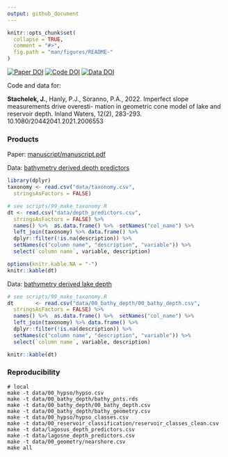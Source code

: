 ```yaml
---
output: github_document
---
```


<!-- README.md is generated from README.Rmd. Please edit that file -->

```r
knitr::opts_chunk$set(
  collapse = TRUE,
  comment = "#>",
  fig.path = "man/figures/README-"
)
```

[![Paper DOI](https://img.shields.io/badge/Paper-10.1080/20442041.2021.2006553-blue.svg)](https://doi.org/10.1080/20442041.2021.2006553) [![Code DOI](https://img.shields.io/badge/Code-10.5281/zenodo.5672711-blue.svg)](https://doi.org/10.5281/zenodo.5672711) [![Data DOI](https://img.shields.io/badge/Data-10.6084/m9.figshare.12722246-blue.svg)](https://doi.org/10.6084/m9.figshare.12722246) 

<!--- [![Docker Build](https://img.shields.io/badge/Docker%20Image-jsta/bathymetry-green.svg)](https://cloud.docker.com/repository/docker/jsta/bathymetry) --->

Code and data
for:

**Stachelek, J.**, Hanly, P.J., Soranno, P.A., 2022. Imperfect slope measurements drive overesti-
mation in geometric cone model of lake and reservoir depth. Inland Waters, 12(2), 283-293.
10.1080/20442041.2021.2006553

### Products

Paper: [manuscript/manuscript.pdf](manuscript/manuscript.pdf)

Data: [bathymetry derived depth predictors](data/depth_predictors.csv)

```r
library(dplyr)
taxonomy <- read.csv("data/taxonomy.csv",
  stringsAsFactors = FALSE)

# see scripts/99_make_taxonomy.R
dt <- read.csv("data/depth_predictors.csv",
  stringsAsFactors = FALSE) %>%
  names() %>%  as.data.frame() %>%  setNames("col_name") %>%
  left_join(taxonomy) %>% data.frame() %>%
  dplyr::filter(!is.na(description)) %>%
  setNames(c("column name", "description", "variable")) %>%
  select(`column name`, variable, description)

options(knitr.kable.NA = "-")
knitr::kable(dt)
```

Data: [bathymetry derived lake depth](data/00_bathy_depth/00_bathy_depth.csv)

```r
# see scripts/99_make_taxonomy.R
dt       <- read.csv("data/00_bathy_depth/00_bathy_depth.csv",
  stringsAsFactors = FALSE) %>%
  names() %>%  as.data.frame() %>%  setNames("col_name") %>%
  left_join(taxonomy) %>% data.frame() %>%
  dplyr::filter(!is.na(description)) %>%
  setNames(c("column name", "description", "variable")) %>%
  select(`column name`, variable, description)

knitr::kable(dt)
```

### Reproducibility

```shell
# local
make -t data/00_hypso/hypso.csv
make -t data/00_bathy_depth/bathy_pnts.rds
make -t data/00_bathy_depth/00_bathy_depth.csv
make -t data/00_bathy_depth/bathy_geometry.csv
make -t data/00_hypso/hypso_classes.csv
make -t data/00_reservoir_classification/reservoir_classes_clean.csv
make -t data/lagosus_depth_predictors.csv
make -t data/lagosne_depth_predictors.csv
make -t data/00_geometry/nearshore.csv
make all
```

<!--- ```shell --->
<!--- # TODO: docker --->
<!--- ``` --->
